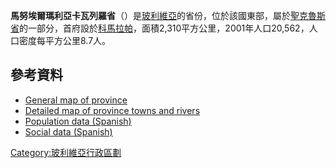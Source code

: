 '''馬努埃爾瑪利亞卡瓦列羅省'''（{{lang-es|Provincia de Manuel María Caballero}}）是[[玻利維亞|玻利維亞]]的省份，位於該國東部，屬於[[聖克魯斯省_(玻利維亞)|聖克魯斯省]]的一部分，首府設於[[科馬拉帕|科馬拉帕]]，面積2,310平方公里，2001年人口20,562，人口密度每平方公里8.7人。

==參考資料==
*[https://web.archive.org/web/20090106021905/http://www.aguabolivia.org/situacionaguaX/Riego/mapas/santacruz/t_manuelmc.htm General map of province]
*[https://web.archive.org/web/20080710214213/http://www.aguabolivia.org/situacionaguaX/Riego/mapas/santacruz/manuelmc.htm Detailed map of province towns and rivers]
*[https://web.archive.org/web/20081010173558/http://www.ine.gov.bo/default.aspx Population data (Spanish)]
*[https://web.archive.org/web/20081009065850/http://www.ine.gov.bo/html/dfid/index.htm Social data (Spanish)]

{{coord|17|55|S|64|30|W|type:adm2nd_region:BO|display=title}}

{{Bolivia-geo-stub}}
{{玻利維亞省份}}

[[Category:玻利維亞行政區劃|Category:玻利維亞行政區劃]]